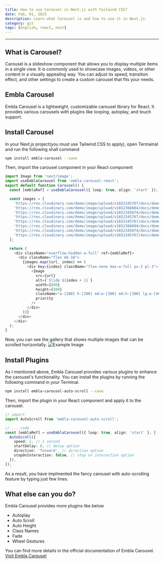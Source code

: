 ```yaml
---
title: How to use Carousel in Next.js with Tailwind CSS?
date: Feb, 01, 2025
description: Learn what Carousel is and how to use it in Next.js.
category: git
tags: [english, react, next]
---
```


---

## What is Carousel?

Carousel is a slideshow component that allows you
to display multiple items in a single view.
It is commonly used to showcase images, videos,
or other content in a visually appealing way.
You can adjust its speed, transition effect,
and other settings to create a custom carousel
that fits your needs.

## Embla Carousel

Embla Carousel is a lightweight, customizable carousel
library for React. It provides various carousels with plugins like
looping, autoplay, and touch support.

## Install Carousel

In your Next.js project(you must use Tailwind CSS to apply), open Termainal and run the following shall command

```bash
npm install embla-carousel --save
```

Then, import the carousel component in your React component

```typescript
import Image from 'next/image';
import useEmblaCarousel from 'embla-carousel-react';
export default function Carousel() {
  const [emblaRef] = useEmblaCarousel({ loop: true, align: 'start' });

  const images = [
    'https://res.cloudinary.com/demo/image/upload/v1652345767/docs/demo_image2.jpg',
    'https://res.cloudinary.com/demo/image/upload/v1652366604/docs/demo_image5.jpg',
    'https://res.cloudinary.com/demo/image/upload/v1652345874/docs/demo_image1.jpg',
    'https://res.cloudinary.com/demo/image/upload/v1652345767/docs/demo_image3.jpg',
    'https://res.cloudinary.com/demo/image/upload/v1652345767/docs/demo_image2.jpg',
    'https://res.cloudinary.com/demo/image/upload/v1652366604/docs/demo_image5.jpg',
    'https://res.cloudinary.com/demo/image/upload/v1652345874/docs/demo_image1.jpg',
    'https://res.cloudinary.com/demo/image/upload/v1652345767/docs/demo_image3.jpg',
  ];

  return (
    <div className="overflow-hidden w-full" ref={emblaRef}>
      <div className="flex mb-16">
        {images.map((url, index) => (
          <div key={index} className="flex-none max-w-full px-2 pl-3">
            <Image
              src={url}
              alt={`Slide ${index + 1}`}
              width={800}
              height={800}
              className="w-[200] h-[200] md:w-[300] md:h-[300] lg:w-[400] lg:h-[400] object-cover rounded-lg md:rounded-xl lg:rounded-2xl shadow-lg"
              priority
            />
          </div>
        ))}
      </div>
    </div>
  );
}
```

Now, you can see the gallery that shows multiple images that can be scrolled horizontally.
![Example Image](https://github.com/user-attachments/assets/fcccf03d-e15d-4eeb-95dc-eafb3a658fac)

## Install Plugins

As I mentioned above, Embla Carousel provides various plugins to enhance the carousel's functionality.
You can install the plugins by running the following command in your Terminal.

```bash
npm install embla-carousel-auto-scroll --save
```

Then, import the plugin in your React component and apply it to the carousel.

```typescript
// import
import AutoScroll from 'embla-carousel-auto-scroll';

// ... code
const [emblaRef] = useEmblaCarousel({ loop: true, align: 'start' }, [
  AutoScroll({
    speed: 1, // 1 second
    startDelay: 0, // delay option
    direction: 'forward', // direction option
    stopOnInteraction: false, // stop on interaction option
  }),
]);
```

As a result, you have implmented the fancy carousel
with auto-scrolling feature by typing just few lines.

## What else can you do?

Embla Carousel provides more plugins like below

- Autoplay
- Auto Scroll
- Auto Height
- Class Names
- Fade
- Wheel Gestures

You can find more details in the official documentation of Embla Carousel.
[Visit Embla Carousel](https://www.embla-carousel.com/plugins/)
